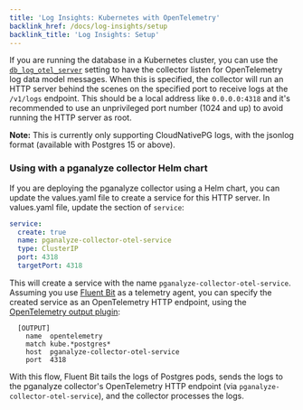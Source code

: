 ```yaml
---
title: 'Log Insights: Kubernetes with OpenTelemetry'
backlink_href: /docs/log-insights/setup
backlink_title: 'Log Insights: Setup'
---
```


If you are running the database in a Kubernetes cluster, you can use the
[`db_log_otel_server`](/docs/collector/settings#self-managed-servers) setting to
have the collector listen for OpenTelemetry log data model messages.
When this is specified, the collector will run an HTTP server behind the scenes
on the specified port to receive logs at the `/v1/logs` endpoint.
This should be a local address like `0.0.0.0:4318` and it's recommended to use
an unprivileged port number (1024 and up) to avoid running the HTTP server as
root.

**Note:** This is currently only supporting CloudNativePG logs, with the jsonlog
format (available with Postgres 15 or above).

### Using with a pganalyze collector Helm chart

If you are deploying the pganalyze collector using a Helm chart, you can update
the values.yaml file to create a service for this HTTP server.
In values.yaml file, update the section of `service`:

```yaml
service:
  create: true
  name: pganalyze-collector-otel-service
  type: ClusterIP
  port: 4318
  targetPort: 4318
```

This will create a service with the name `pganalyze-collector-otel-service`.
Assuming you use [Fluent Bit](https://fluentbit.io/) as a telemetry agent,
you can specify the created service as an OpenTelemetry HTTP endpoint, using the
[OpenTelemetry output plugin](https://docs.fluentbit.io/manual/pipeline/outputs/opentelemetry):

```
  [OUTPUT]
    name  opentelemetry
    match kube.*postgres*
    host  pganalyze-collector-otel-service
    port  4318
```

With this flow, Fluent Bit tails the logs of Postgres pods, sends the logs to the
pganalyze collector's OpenTelemetry HTTP endpoint (via `pganalyze-collector-otel-service`),
and the collector processes the logs.
